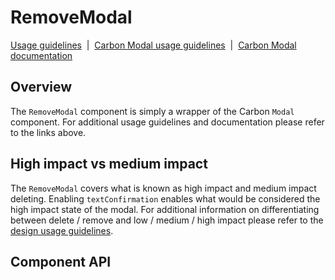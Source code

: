 <!-- `position:fixed` cause rendering issues, so do not render the modal -->


# RemoveModal

[Usage guidelines](https://www.carbondesignsystem.com/community/patterns/remove-pattern/)
&nbsp;|&nbsp;
[Carbon Modal usage guidelines](https://www.carbondesignsystem.com/components/modal/usage)
&nbsp;|&nbsp;
[Carbon Modal documentation](https://react.carbondesignsystem.com/?path=/docs/modal--default)

## Overview

The `RemoveModal` component is simply a wrapper of the Carbon `Modal` component.
For additional usage guidelines and documentation please refer to the links
above.

<Preview>
  <Story
    id={getStorybookSlug(pkg, RemoveModal.displayName, 'with-state-manager')}
  />
</Preview>

## High impact vs medium impact

The `RemoveModal` covers what is known as high impact and medium impact
deleting. Enabling `textConfirmation` enables what would be considered the high
impact state of the modal. For additional information on differentiating between
delete / remove and low / medium / high impact please refer to the
[design usage guidelines](https://www.carbondesignsystem.com/community/patterns/remove-pattern/#delete-remove-variations).

## Component API

<Props />
